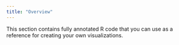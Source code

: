```yaml
---
title: "Overview"
---
```



This section contains fully annotated R code that you can use as a reference for creating your own visualizations.
